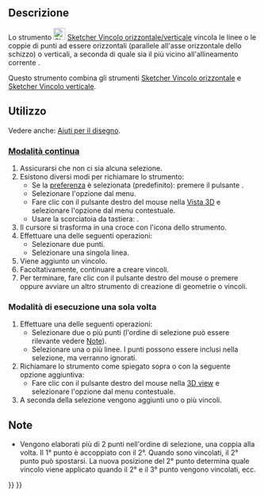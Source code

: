 <languages/>

{{Docnav/it
|[[Sketcher_ConstrainPointOnObject/it|Punto su oggetto]]
|[[Sketcher_ConstrainHorizontal/it|Orizzontale]]
|[[Sketcher_Workbench/it|Sketcher]]
|IconL=Sketcher_ConstrainPointOnObject.svg
|IconR=Sketcher_ConstrainHorizontal.svg
|IconC=Workbench_Sketcher.svg
}}

{{GuiCommand/it
|Name=Sketcher ConstrainHorVer
|Name/it=Sketcher Vincolo orizzontale/verticale
|MenuLocation=Schizzo → Vincoli Sketcher → Vincolo orizzontale/verticale
|Workbenches=[[Sketcher_Workbench/it|Sketcher]]
|Shortcut={{KEY|A}}
|Version=1.0
|SeeAlso=[[Sketcher_ConstrainHorizontal/it|Sketcher Vincolo orizzontale]], [[Sketcher_ConstrainVertical/it|Sketcher Vincolo verticale]]
}}

<span id="Description"></span>
==Descrizione==

Lo strumento [[Image:Sketcher_ConstrainHorVer.svg|24px]] [[Sketcher_ConstrainHorVer/it|Sketcher Vincolo orizzontale/verticale]] vincola le linee o le coppie di punti ad essere orizzontali (parallele all'asse orizzontale dello schizzo) o verticali, a seconda di quale sia il più vicino all'allineamento corrente .

Questo strumento combina gli strumenti [[Sketcher_ConstrainHorizontal/it|Sketcher Vincolo orizzontale]] e [[Sketcher_ConstrainVertical/it|Sketcher Vincolo verticale]].

<span id="Usage"></span>
==Utilizzo==

Vedere anche: [[Sketcher_Workbench/it#Drawing_aids|Aiuti per il disegno]].

<span id="Continue_mode"></span>
===[[Sketcher_Workbench/it#Continue_modes|Modalità continua]]===

# Assicurarsi che non ci sia alcuna selezione.
# Esistono diversi modi per richiamare lo strumento:
#* Se la [[Sketcher_Preferences/it#General|preferenza]] {{MenuCommand|Strumento automatico per orizzontale/verticale}}  è selezionata (predefinito): premere il pulsante {{Button|[[Image:Sketcher_ConstrainHorVer.svg|16px]] [[Sketcher_ConstrainHorVer/it|Vincolo orizzontale/verticale]]}}.
#* Selezionare l'opzione {{MenuCommand|Schizzo → Vincoli Sketcher → [[Image:Sketcher_ConstrainHorVer.svg|16px]] Vincolo orizzontale/verticale}} dal menu.
#* Fare clic con il pulsante destro del mouse nella [[3D_view/it|Vista 3D]] e selezionare l'opzione {{MenuCommand|Vincolo → [[Image:Sketcher_ConstrainHorVer.svg|16px]] Vincolo orizzontale/verticale}} dal menu contestuale.
#* Usare la scorciatoia da tastiera: {{KEY|A}}.
# Il cursore si trasforma in una croce con l'icona dello strumento.
# Effettuare una delle seguenti operazioni:
#* Selezionare due punti.
#* Selezionare una singola linea.
# Viene aggiunto un vincolo.
# Facoltativamente, continuare a creare vincoli.
# Per terminare, fare clic con il pulsante destro del mouse o premere {{KEY|Esc}} oppure avviare un altro strumento di creazione di geometrie o vincoli.

<span id="Run-once_mode"></span>
===Modalità di esecuzione una sola volta===

# Effettuare una delle seguenti operazioni:
#* Selezionare due o più punti (l'ordine di selezione può essere rilevante vedere [[#Note|Note]]).
#* Selezionare una o più linee. I punti possono essere inclusi nella selezione, ma verranno ignorati.
# Richiamare lo strumento come spiegato sopra o con la seguente opzione aggiuntiva:
#* Fare clic con il pulsante destro del mouse nella [[3D_view/it|3D view]] e selezionare l'opzione {{MenuCommand|[[Image:Sketcher_ConstrainHorVer.svg|16px]] Vincolo orizzontale/verticale}} dal menu contestuale.
# A seconda della selezione vengono aggiunti uno o più vincoli.

<span id="Notes"></span>
==Note==

* Vengono elaborati più di 2 punti nell'ordine di selezione, una coppia alla volta. Il 1° punto è accoppiato con il 2°. Quando sono vincolati, il 2° punto può spostarsi. La nuova posizione del 2° punto determina quale vincolo viene applicato quando il 2° e il 3° punto vengono vincolati, ecc.


{{Docnav/it
|[[Sketcher_ConstrainPointOnObject/it|Punto su oggetto]]
|[[Sketcher_ConstrainHorizontal/it|Orizzontale]]
|[[Sketcher_Workbench/it|Sketcher]]
|IconL=Sketcher_ConstrainPointOnObject.svg
|IconR=Sketcher_ConstrainHorizontal.svg
|IconC=Workbench_Sketcher.svg
}}

{{Sketcher_Tools_navi{{#translation:}}}}
{{Userdocnavi{{#translation:}}}}